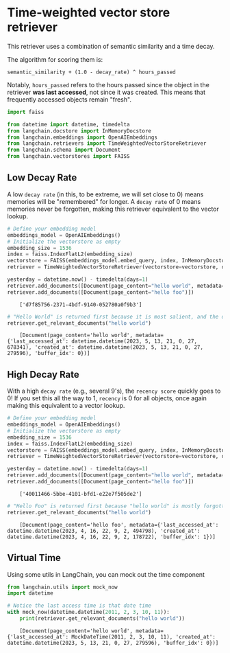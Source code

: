 # Time-weighted vector store retriever

This retriever uses a combination of semantic similarity and a time decay.

The algorithm for scoring them is:

```
semantic_similarity + (1.0 - decay_rate) ^ hours_passed
```

Notably, `hours_passed` refers to the hours passed since the object in the retriever **was last accessed**, not since it was created. This means that frequently accessed objects remain "fresh".

```python
import faiss

from datetime import datetime, timedelta
from langchain.docstore import InMemoryDocstore
from langchain.embeddings import OpenAIEmbeddings
from langchain.retrievers import TimeWeightedVectorStoreRetriever
from langchain.schema import Document
from langchain.vectorstores import FAISS
```

## Low Decay Rate

A low `decay rate` (in this, to be extreme, we will set close to 0) means memories will be "remembered" for longer. A `decay rate` of 0 means memories never be forgotten, making this retriever equivalent to the vector lookup.


```python
# Define your embedding model
embeddings_model = OpenAIEmbeddings()
# Initialize the vectorstore as empty
embedding_size = 1536
index = faiss.IndexFlatL2(embedding_size)
vectorstore = FAISS(embeddings_model.embed_query, index, InMemoryDocstore({}), {})
retriever = TimeWeightedVectorStoreRetriever(vectorstore=vectorstore, decay_rate=.0000000000000000000000001, k=1)
```


```python
yesterday = datetime.now() - timedelta(days=1)
retriever.add_documents([Document(page_content="hello world", metadata={"last_accessed_at": yesterday})])
retriever.add_documents([Document(page_content="hello foo")])
```

<CodeOutputBlock lang="python">

```
    ['d7f85756-2371-4bdf-9140-052780a0f9b3']
```

</CodeOutputBlock>


```python
# "Hello World" is returned first because it is most salient, and the decay rate is close to 0., meaning it's still recent enough
retriever.get_relevant_documents("hello world")
```

<CodeOutputBlock lang="python">

```
    [Document(page_content='hello world', metadata={'last_accessed_at': datetime.datetime(2023, 5, 13, 21, 0, 27, 678341), 'created_at': datetime.datetime(2023, 5, 13, 21, 0, 27, 279596), 'buffer_idx': 0})]
```

</CodeOutputBlock>

## High Decay Rate

With a high `decay rate` (e.g., several 9's), the `recency score` quickly goes to 0! If you set this all the way to 1, `recency` is 0 for all objects, once again making this equivalent to a vector lookup.



```python
# Define your embedding model
embeddings_model = OpenAIEmbeddings()
# Initialize the vectorstore as empty
embedding_size = 1536
index = faiss.IndexFlatL2(embedding_size)
vectorstore = FAISS(embeddings_model.embed_query, index, InMemoryDocstore({}), {})
retriever = TimeWeightedVectorStoreRetriever(vectorstore=vectorstore, decay_rate=.999, k=1)
```


```python
yesterday = datetime.now() - timedelta(days=1)
retriever.add_documents([Document(page_content="hello world", metadata={"last_accessed_at": yesterday})])
retriever.add_documents([Document(page_content="hello foo")])
```

<CodeOutputBlock lang="python">

```
    ['40011466-5bbe-4101-bfd1-e22e7f505de2']
```

</CodeOutputBlock>


```python
# "Hello Foo" is returned first because "hello world" is mostly forgotten
retriever.get_relevant_documents("hello world")
```

<CodeOutputBlock lang="python">

```
    [Document(page_content='hello foo', metadata={'last_accessed_at': datetime.datetime(2023, 4, 16, 22, 9, 2, 494798), 'created_at': datetime.datetime(2023, 4, 16, 22, 9, 2, 178722), 'buffer_idx': 1})]
```

</CodeOutputBlock>

## Virtual Time

Using some utils in LangChain, you can mock out the time component


```python
from langchain.utils import mock_now
import datetime
```


```python
# Notice the last access time is that date time
with mock_now(datetime.datetime(2011, 2, 3, 10, 11)):
    print(retriever.get_relevant_documents("hello world"))
```

<CodeOutputBlock lang="python">

```
    [Document(page_content='hello world', metadata={'last_accessed_at': MockDateTime(2011, 2, 3, 10, 11), 'created_at': datetime.datetime(2023, 5, 13, 21, 0, 27, 279596), 'buffer_idx': 0})]
```

</CodeOutputBlock>
